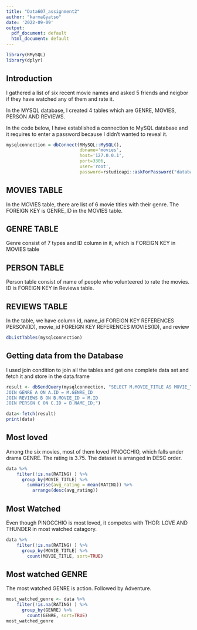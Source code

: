 ```yaml
---
title: "Data607_assignment2"
author: "karmaGyatso"
date: '2022-09-09'
output:
  pdf_document: default
  html_document: default
---
```



```r
library(RMySQL)
library(dplyr)
```
## Introduction

I gathered a list of six recent movie names and asked 5 friends and neigbor if they have watched any of them and rate it. 

In the MYSQL database, I created 4 tables which are GENRE, MOVIES, PERSON AND REVIEWS. 

In the code below, I have established a connection to MySQL database and it requires to enter a password because I didn't wanted to reveal it. 

```r
mysqlconnection = dbConnect(RMySQL::MySQL(),
                            dbname='movies',
                            host='127.0.0.1',
                            port=3306,
                            user='root',
                            password=rstudioapi::askForPassword("database password"))

```

## MOVIES TABLE
In the MOVIES table, there are list of 6 movie titles with their genre. The FOREIGN KEY is GENRE_ID in the MOVIES table.

## GENRE TABLE
Genre consist of 7 types and ID column in it, which is FOREIGN KEY  in MOVIES table

## PERSON TABLE
Person table consist of name of people who volunteered to rate the movies. ID is FOREIGN KEY in Reviews table.

## REVIEWS TABLE
In the table, we have column id, name_id FOREIGN KEY REFERENCES PERSON(ID), movie_id FOREIGN KEY REFERENCES MOVIES(ID), and review
```r
dbListTables(mysqlconnection) 
```

## Getting data from the Database
I used join condition to join all the tables and get one complete data set and fetch it and store in the data.frame
```r
result <- dbSendQuery(mysqlconnection, "SELECT M.MOVIE_TITLE AS MOVIE_TITLE, A.GENRE_TITLE AS GENRE, C.NAME AS NAME, B.REVIEW AS RATING FROM MOVIES M
JOIN GENRE A ON A.ID = M.GENRE_ID
JOIN REVIEWS B ON B.MOVIE_ID = M.ID 
JOIN PERSON C ON C.ID = B.NAME_ID;")
```


```r
data<-fetch(result)
print(data)
```

## Most loved
Among the six movies, most of them loved PINOCCHIO, which falls under drama GENRE. The rating is 3.75. The dataset is arranged in DESC order. 
```r
data %>%
    filter(!is.na(RATING) ) %>%
      group_by(MOVIE_TITLE) %>% 
        summarise(avg_rating = mean(RATING)) %>%
          arrange(desc(avg_rating))
```
## Most Watched
Even though PINOCCHIO is most loved, it competes with THOR: LOVE AND THUNDER in most watched catagory. 
```r
data %>%
    filter(!is.na(RATING) ) %>%
      group_by(MOVIE_TITLE) %>% 
        count(MOVIE_TITLE, sort=TRUE)
```
## Most watched GENRE
The most watched GENRE is action. Followed by Adventure. 
```r
most_watched_genre <- data %>%
    filter(!is.na(RATING) ) %>%
      group_by(GENRE) %>% 
        count(GENRE, sort=TRUE)
most_watched_genre
```



